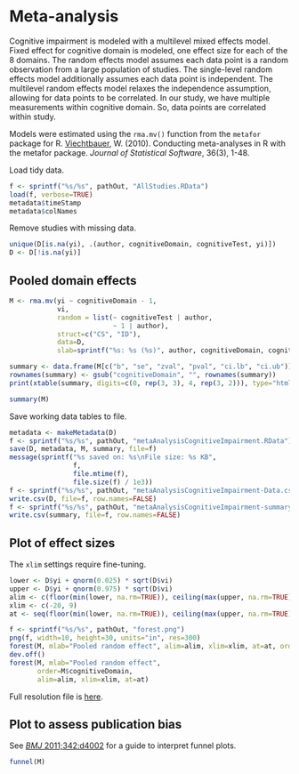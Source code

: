 # Meta-analysis

Cognitive impairment is modeled with a multilevel mixed effects model.
Fixed effect for cognitive domain is modeled, one effect size for each of the 8 domains.
The random effects model assumes each data point is a random observation from a large population of studies.
The single-level random effects model additionally assumes each data point is independent.
The multilevel random effects model relaxes the independence assumption,
allowing for data points to be correlated.
In our study, we have multiple measurements within cognitive domain.
So, data points are correlated within study.

Models were estimated using the `rma.mv()` function from the `metafor` package for R.
[Viechtbauer](http://www.jstatsoft.org/v36/i03/), W. (2010).
Conducting meta-analyses in R with the metafor package. *Journal of Statistical Software*, 36(3), 1-48.

Load tidy data.

```r
f <- sprintf("%s/%s", pathOut, "AllStudies.RData")
load(f, verbose=TRUE)
metadata$timeStamp
metadata$colNames
```

Remove studies with missing data.

```r
unique(D[is.na(yi), .(author, cognitiveDomain, cognitiveTest, yi)])
D <- D[!is.na(yi)]
```

## Pooled domain effects

```r
M <- rma.mv(yi ~ cognitiveDomain - 1,
            vi,
            random = list(~ cognitiveTest | author,
                          ~ 1 | author),
            struct=c("CS", "ID"),
            data=D,
            slab=sprintf("%s: %s (%s)", author, cognitiveDomain, cognitiveTest))
```

```r
summary <- data.frame(M[c("b", "se", "zval", "pval", "ci.lb", "ci.ub")])
rownames(summary) <- gsub("cognitiveDomain", "", rownames(summary))
print(xtable(summary, digits=c(0, rep(3, 3), 4, rep(3, 2))), type="html")
```

```r
summary(M)
```


Save working data tables to file.

```r
metadata <- makeMetadata(D)
f <- sprintf("%s/%s", pathOut, "metaAnalysisCognitiveImpairment.RData")
save(D, metadata, M, summary, file=f)
message(sprintf("%s saved on: %s\nFile size: %s KB", 
                f,
                file.mtime(f),
                file.size(f) / 1e3))
f <- sprintf("%s/%s", pathOut, "metaAnalysisCognitiveImpairment-Data.csv")
write.csv(D, file=f, row.names=FALSE)
f <- sprintf("%s/%s", pathOut, "metaAnalysisCognitiveImpairment-summary.csv")
write.csv(summary, file=f, row.names=FALSE)
```


## Plot of effect sizes

The `xlim` settings require fine-tuning.

```r
lower <- D$yi + qnorm(0.025) * sqrt(D$vi)
upper <- D$yi + qnorm(0.975) * sqrt(D$vi)
alim <- c(floor(min(lower, na.rm=TRUE)), ceiling(max(upper, na.rm=TRUE)))
xlim <- c(-20, 9)
at <- seq(floor(min(lower, na.rm=TRUE)), ceiling(max(upper, na.rm=TRUE)), 1)
```

```r
f <- sprintf("%s/%s", pathOut, "forest.png")
png(f, width=10, height=30, units="in", res=300)
forest(M, mlab="Pooled random effect", alim=alim, xlim=xlim, at=at, order="obs")
dev.off()
forest(M, mlab="Pooled random effect",
       order=M$cognitiveDomain,
       alim=alim, xlim=xlim, at=at)
```

Full resolution file is [here](Output/forest.png).


## Plot to assess publication bias

See [*BMJ* 2011;342:d4002](http://www.bmj.com/content/343/bmj.d4002) for a guide to interpret funnel plots.

```r
funnel(M)
```
